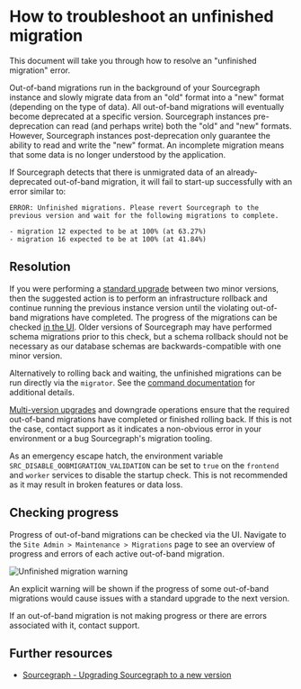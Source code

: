 # How to troubleshoot an unfinished migration

This document will take you through how to resolve an "unfinished migration" error.

Out-of-band migrations run in the background of your Sourcegraph instance and slowly migrate data from an "old" format into a "new" format (depending on the type of data). All out-of-band migrations will eventually become deprecated at a specific version. Sourcegraph instances pre-deprecation can read (and perhaps write) both the "old" and "new" formats. However, Sourcegraph instances post-deprecation only guarantee the ability to read and write the "new" format. An incomplete migration means that some data is no longer understood by the application.

If Sourcegraph detects that there is unmigrated data of an already-deprecated out-of-band migration, it will fail to start-up successfully with an error similar to:

```
ERROR: Unfinished migrations. Please revert Sourcegraph to the previous version and wait for the following migrations to complete.

- migration 12 expected to be at 100% (at 63.27%)
- migration 16 expected to be at 100% (at 41.84%)
```

## Resolution

If you were performing a [standard upgrade](/admin/updates/#standard-upgrades) between two minor versions, then the suggested action is to perform an infrastructure rollback and continue running the previous instance version until the violating out-of-band migrations have completed. The progress of the migrations can be checked [in the UI](#checking-progress). Older versions of Sourcegraph may have performed schema migrations prior to this check, but a schema rollback should not be necessary as our database schemas are backwards-compatible with one minor version.

Alternatively to rolling back and waiting, the unfinished migrations can be run directly via the `migrator`. See the [command documentation](/admin/updates/migrator/migrator-operations#run-out-of-band-migrations) for additional details.

[Multi-version upgrades](/admin/updates/#multi-version-upgrades) and downgrade operations ensure that the required out-of-band migrations have completed or finished rolling back. If this is not the case, contact support as it indicates a non-obvious error in your environment or a bug Sourcegraph's migration tooling.

As an emergency escape hatch, the environment variable `SRC_DISABLE_OOBMIGRATION_VALIDATION` can be set to `true` on the `frontend` and `worker` services to disable the startup check. This is not recommended as it may result in broken features or data loss.

## Checking progress

Progress of out-of-band migrations can be checked via the UI. Navigate to the `Site Admin > Maintenance > Migrations` page to see an overview of progress and errors of each active out-of-band migration.

![Unfinished migration warning](https://storage.googleapis.com/sourcegraph-assets/oobmigration-warning-4.0.png)

An explicit warning will be shown if the progress of some out-of-band migrations would cause issues with a standard upgrade to the next version.

If an out-of-band migration is not making progress or there are errors associated with it, contact support.

## Further resources

* [Sourcegraph - Upgrading Sourcegraph to a new version](/admin/updates/)
